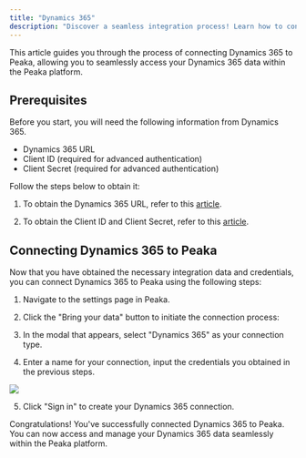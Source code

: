 ```yaml
---
title: "Dynamics 365"
description: "Discover a seamless integration process! Learn how to connect Dynamics 365 to Peaka effortlessly for streamlined transactions."
---
```


This article guides you through the process of connecting Dynamics 365 to Peaka, allowing you to seamlessly access your Dynamics 365 data within the Peaka platform.

## Prerequisites

Before you start, you will need the following information from Dynamics 365.

- Dynamics 365 URL
- Client ID (required for advanced authentication)
- Client Secret (required for advanced authentication)

Follow the steps below to obtain it:

1. To obtain the Dynamics 365 URL, refer to this [article](https://community.dynamics.com/blogs/post/?postid=d1ebf5d8-0a0c-41af-91ff-cd25f1cb37f7).

2. To obtain the Client ID and Client Secret, refer to this [article](https://learn.microsoft.com/en-us/dynamics365/finance/localizations/global/universal-tax-rate-api-how-to-setup-clientid-and-clientsecret).

## Connecting Dynamics 365 to Peaka

Now that you have obtained the necessary integration data and credentials, you can connect Dynamics 365 to Peaka using the following steps:

1. Navigate to the settings page in Peaka.

2. Click the "Bring your data" button to initiate the connection process:

3. In the modal that appears, select "Dynamics 365" as your connection type.

4. Enter a name for your connection, input the credentials you obtained in the previous steps.

<img src="https://cdn.peaka.com/integrations/dynamics365-1.png" />

5. Click "Sign in" to create your Dynamics 365 connection.

Congratulations! You've successfully connected Dynamics 365 to Peaka. You can now access and manage your Dynamics 365 data seamlessly within the Peaka platform.
